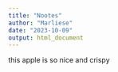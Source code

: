 ```yaml
---
title: "Nootes"
author: "Marliese"
date: "2023-10-09"
output: html_document
---
```


this apple is so nice and crispy